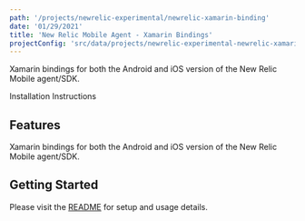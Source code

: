 ```yaml
---
path: '/projects/newrelic-experimental/newrelic-xamarin-binding'
date: '01/29/2021'
title: 'New Relic Mobile Agent - Xamarin Bindings'
projectConfig: 'src/data/projects/newrelic-experimental-newrelic-xamarin-binding.json'
---
```


<!-- Imports must occur at the top of the file -->


Xamarin bindings for both the Android and iOS version of the New Relic Mobile agent/SDK.

<Link to="https://github.com/newrelic-experimental/newrelic-xamarin-binding">
  Installation Instructions
</Link>

## Features

Xamarin bindings for both the Android and iOS version of the New Relic Mobile agent/SDK.

## Getting Started

Please visit the [README](https://github.com/newrelic-experimental/newrelic-xamarin-binding#readme) for setup and usage details.
